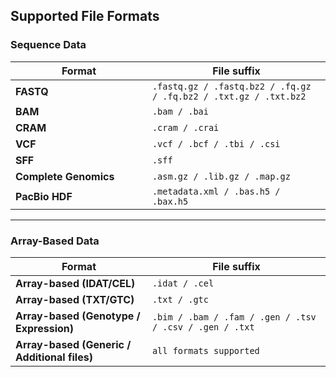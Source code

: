 ## Supported File Formats

### Sequence Data
| **Format** | **File suffix** |
|-------------|-----------------|
| **FASTQ** | `.fastq.gz / .fastq.bz2 / .fq.gz / .fq.bz2 / .txt.gz / .txt.bz2` |
| **BAM** | `.bam / .bai` |
| **CRAM** | `.cram / .crai` |
| **VCF** | `.vcf / .bcf / .tbi / .csi` |
| **SFF** | `.sff` |
| **Complete Genomics** | `.asm.gz / .lib.gz / .map.gz` |
| **PacBio HDF** | `.metadata.xml / .bas.h5 / .bax.h5` |

---

### Array-Based Data
| **Format** | **File suffix** |
|-------------|-----------------|
| **Array-based (IDAT/CEL)** | `.idat / .cel` |
| **Array-based (TXT/GTC)** | `.txt / .gtc` |
| **Array-based (Genotype / Expression)** | `.bim / .bam / .fam / .gen / .tsv / .csv / .gen / .txt` |
| **Array-based (Generic / Additional files)** | `all formats supported` |
